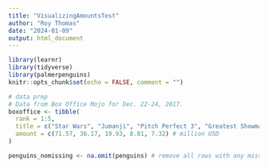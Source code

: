 ```yaml
---
title: "VisualizingAmountsTest"
author: "Roy Thomas"
date: "2024-01-09"
output: html_document
---
```

```r
library(learnr)
library(tidyverse)
library(palmerpenguins)
knitr::opts_chunk$set(echo = FALSE, comment = "")

# data prep
# Data from Box Office Mojo for Dec. 22-24, 2017. 
boxoffice <- tibble(
  rank = 1:5,
  title = c("Star Wars", "Jumanji", "Pitch Perfect 3", "Greatest Showman", "Ferdinand"),
  amount = c(71.57, 36.17, 19.93, 8.81, 7.32) # million USD
)

penguins_nomissing <- na.omit(penguins) # remove all rows with any missing values
```